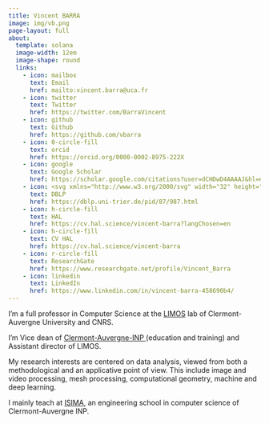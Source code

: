 ```yaml
---
title: Vincent BARRA
image: img/vb.png
page-layout: full
about:
  template: solana
  image-width: 12em
  image-shape: round
  links:
    - icon: mailbox
      text: Email
      href: mailto:vincent.barra@uca.fr
    - icon: twitter
      text: Twitter
      href: https://twitter.com/BarraVincent
    - icon: github
      text: Github
      href: https://github.com/vbarra
    - icon: 0-circle-fill
      text: orcid
      href: https://orcid.org/0000-0002-8975-222X
    - icon: google
      text: Google Scholar
      href: https://scholar.google.com/citations?user=dCHDwD4AAAAJ&hl=en
    - icon: <svg xmlns="http://www.w3.org/2000/svg" width="32" height="32" viewBox="0 0 32 32"> <path d="M28.401 19.438l-3.266-12.208c0 0-0.203-0.792-0.964-0.443l-7.464 3.469 1.146 4.266 1.453 5.438 0.010 0.083c0.068 0.625-0.547 1.052-0.547 1.052l-2.505 1.161 0.667 2.516 0.052 0.135c0.094 0.229 0.375 0.802 1.083 1.214l9.266 5.693c0 0 0.906 0.547 0.693-0.224l-2.641-9.87 2.479-1.146c0 0 0.75-0.344 0.536-1.135zM18.349 19.563l-0.016-0.083-1.505-5.625-1.776-6.589v-0.052c0 0-0.214-0.786-1.12-1.333l-9.266-5.693c0 0-0.906-0.547-0.693 0.224l2.651 9.896-2.49 1.161c0 0-0.75 0.344-0.536 1.13l3.266 12.214c0 0 0.214 0.786 0.964 0.443l9.958-4.641c0 0 0.693-0.323 0.563-1.052z"/> </svg>
      text: DBLP
      href: https://dblp.uni-trier.de/pid/87/987.html
    - icon: h-circle-fill
      text: HAL
      href: https://cv.hal.science/vincent-barra?langChosen=en
    - icon: h-circle-fill
      text: CV HAL
      href: https://cv.hal.science/vincent-barra
    - icon: r-circle-fill
      text: ResearchGate
      href: https://www.researchgate.net/profile/Vincent_Barra
    - icon: linkedin
      text: LinkedIn
      href: https://www.linkedin.com/in/vincent-barra-458690b4/
---
```


I’m a full professor in Computer Science at the <a href="http://limos.fr" target="_blank"> LIMOS</a> lab of Clermont-Auvergne University and CNRS.

I’m Vice dean of <a href="https://www.clermont-auvergne-inp.fr" target="_blank">  Clermont-Auvergne-INP </a>(education and training) and Assistant director of LIMOS.

My research interests are centered on data analysis, viewed from both a methodological and an applicative point of view. This include image and video processing, mesh processing, computational geometry, machine and deep learning.

I mainly teach at <a href="http://www.isima.fr" target="_blank"> ISIMA</a>, an engineering school in computer science of Clermont-Auvergne INP.
